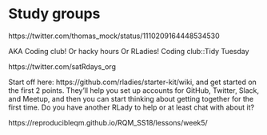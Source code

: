 # Study groups {#study-groups} 


https://twitter.com/thomas_mock/status/1110209164448534530

AKA Coding club!
Or hacky hours
Or RLadies!
Coding club::Tidy Tuesday

https://twitter.com/satRdays_org


Start off here: https://github.com/rladies/starter-kit/wiki, and get started on the first 2 points. They'll help you set up accounts for GitHub, Twitter, Slack, and Meetup, and then you can start thinking about getting together for the first time. Do you have another RLady to help or at least chat with about it?

https://reproducibleqm.github.io/RQM_SS18/lessons/week5/